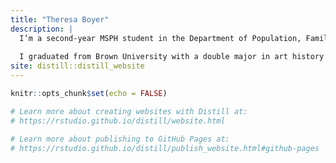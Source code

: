 ```yaml
---
title: "Theresa Boyer"
description: |
  I’m a second-year MSPH student in the Department of Population, Family and Reproductive Health. I’m also completing the final course for my MS in Biotechnology with a concentration in bioinformatics this term. 
  
  I graduated from Brown University with a double major in art history and gender studies. I wrote my senior thesis about how 17th century Dutch dollhouses acted as a performative tool for women to express the realities of childbirth and domesticity during that time period. While I’ll never turn down going to a museum, I soon realized the limitations of considering all problems from a historical perspective. As a result, I worked as a clinical research coordinator in the Department of Maternal Fetal Medicine at both the University of Pennsylvania and Johns Hopkins University prior to starting my graduate work. I always enjoyed the opportunity to take courses a night, and my courses in cell and molecular biology opened up many new ways to investigate maternal and child health issues. 
site: distill::distill_website
---
```


```r
knitr::opts_chunk$set(echo = FALSE)

# Learn more about creating websites with Distill at:
# https://rstudio.github.io/distill/website.html

# Learn more about publishing to GitHub Pages at:
# https://rstudio.github.io/distill/publish_website.html#github-pages

```


